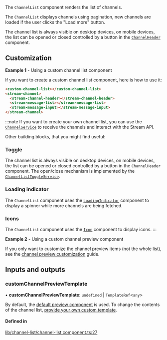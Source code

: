 The `ChannelList` component renders the list of channels.

The `ChannelList` displays channels using pagination, new channels are loaded if the user clicks the "Load more" button.

The channel list is always visible on desktop devices, on mobile devices, the list can be opened or closed controlled by a button in the [`ChannelHeader`](./ChannelHeaderComponent.mdx) component.

## Customization

**Example 1** - Using a custom channel list component

If you want to create a custom channel list component, here is how to use it:

```html
<custom-channel-list></custom-channel-list>
<stream-channel>
  <stream-channel-header></stream-channel-header>
  <stream-message-list></stream-message-list>
  <stream-message-input></stream-message-input>
</stream-channel>
```

:::note
If you want to create your own channel list, you can use the [`ChannelService`](../services/ChannelService.mdx) to receive the channels and interact with the Stream API.

Other building blocks, that you might find useful:

### Toggle

The channel list is always visible on desktop devices, on mobile devices, the list can be opened or closed controlled by a button in the `ChannelHeader` component. The open/close mechanism is implemented by the [`ChannelListToggleService`](../services/ChannelListToggleService.mdx).

### Loading indicator

The `ChannelList` component uses the [`LoadingIndicator`](./LoadingIndicatorComponent.mdx) component to display a spinner while more channels are being fetched.

### Icons

The `ChannelList` component uses the [`Icon`](./IconComponent.mdx) component to display icons.
:::

**Example 2** - Using a custom channel preview component

If you only want to customize the channel preview items (not the whole list), see the [channel preview customization](./ChannelPreviewComponent.mdx/#customization) guide.

[//]: # "Start of generated content"
## Inputs and outputs 


### customChannelPreviewTemplate

• **customChannelPreviewTemplate**: `undefined` \| `TemplateRef`<`any`\>

By default, the [default preview component](./ChannelPreviewComponent.mdx) is used. To change the contents of the channel list, [provide your own custom template](./ChannelPreviewComponent.mdx/#customization).

#### Defined in

[lib/channel-list/channel-list.component.ts:27](https://github.com/GetStream/stream-chat-angular/blob/2408818/projects/stream-chat-angular/src/lib/channel-list/channel-list.component.ts#L27)

[//]: # "End of generated content"
